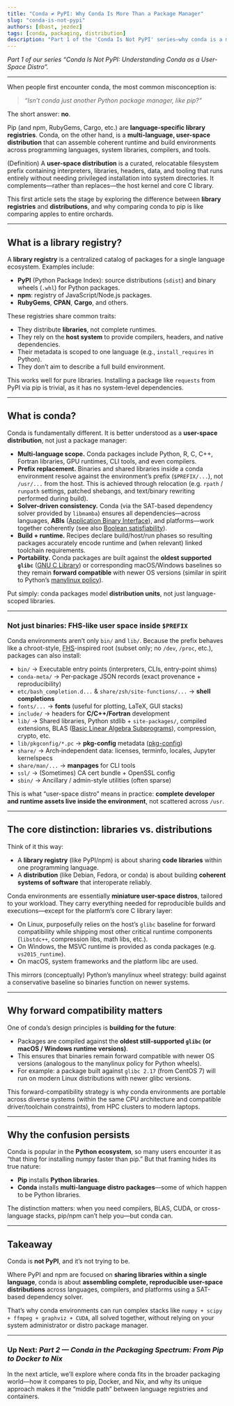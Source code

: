 ```yaml
---
title: "Conda ≠ PyPI: Why Conda Is More Than a Package Manager"
slug: "conda-is-not-pypi"
authors: [dbast, jezdez]
tags: [conda, packaging, distribution]
description: "Part 1 of the 'Conda Is Not PyPI' series—why conda is a multi-language user-space distribution, not just a Python package manager."
---
```


*Part 1 of our series “Conda Is Not PyPI: Understanding Conda as a User-Space Distro”.*

<!-- truncate -->

---

When people first encounter conda, the most common misconception is:

> *“Isn’t conda just another Python package manager, like pip?”*

The short answer: **no**.

Pip (and npm, RubyGems, Cargo, etc.) are **language-specific library registries**. Conda, on the other hand, is a **multi-language, user-space distribution** that can assemble coherent runtime and build environments across programming languages, system libraries, compilers, and tools.

(Definition) A **user-space distribution** is a curated, relocatable filesystem prefix containing interpreters, libraries, headers, data, and tooling that runs entirely without needing privileged installation into system directories. It complements—rather than replaces—the host kernel and core C library.

This first article sets the stage by exploring the difference between **library registries** and **distributions**, and why comparing conda to pip is like comparing apples to entire orchards.

---

## What is a library registry?

A **library registry** is a centralized catalog of packages for a single language ecosystem. Examples include:

- **PyPI** (Python Package Index): source distributions (`sdist`) and binary wheels (`.whl`) for Python packages.
- **npm**: registry of JavaScript/Node.js packages.
- **RubyGems**, **CPAN**, **Cargo**, and others.

These registries share common traits:

- They distribute **libraries**, not complete runtimes.
- They rely on the **host system** to provide compilers, headers, and native dependencies.
- Their metadata is scoped to one language (e.g., `install_requires` in Python).
- They don’t aim to describe a full build environment.

This works well for pure libraries. Installing a package like `requests` from PyPI via pip is trivial, as it has no system-level dependencies.

---

## What is conda?

Conda is fundamentally different. It is better understood as a **user-space distribution**, not just a package manager:

- **Multi-language scope.** Conda packages include Python, R, C, C++, Fortran libraries, GPU runtimes, CLI tools, and even compilers.
- **Prefix replacement.** Binaries and shared libraries inside a conda environment resolve against the environment’s prefix (`$PREFIX/...`), not `/usr/...` from the host. This is achieved through relocation (e.g. `rpath` / `runpath` settings, patched shebangs, and text/binary rewriting performed during build).
- **Solver-driven consistency.** Conda (via the SAT-based dependency solver provided by `libmamba`) ensures all dependencies—across languages, **ABIs** ([Application Binary Interface](https://en.wikipedia.org/wiki/Application_binary_interface)), and platforms—work together coherently (see also [Boolean satisfiability](https://en.wikipedia.org/wiki/Boolean_satisfiability_problem)).
- **Build + runtime.** Recipes declare build/host/run phases so resulting packages accurately encode runtime and (when relevant) linked toolchain requirements.
- **Portability.** Conda packages are built against the **oldest supported `glibc`** ([GNU C Library](https://www.gnu.org/software/libc/)) or corresponding macOS/Windows baselines so they remain **forward compatible** with newer OS versions (similar in spirit to Python’s [manylinux policy](https://packaging.python.org/en/latest/specifications/platform-compatibility-tags/#manylinux)).

Put simply: conda packages model **distribution units**, not just language-scoped libraries.

---

### Not just binaries: FHS-like user space inside `$PREFIX`

Conda environments aren’t only `bin/` and `lib/`. Because the prefix behaves like a chroot-style, [FHS](https://en.wikipedia.org/wiki/Filesystem_Hierarchy_Standard)-inspired root (subset only; no `/dev`, `/proc`, etc.), packages can also install:

- `bin/` → Executable entry points (interpreters, CLIs, entry-point shims)
- `conda-meta/` → Per‑package JSON records (exact provenance + reproducibility)
- `etc/bash_completion.d...` & `share/zsh/site-functions/...` → **shell completions**
- `fonts/...` → **fonts** (useful for plotting, LaTeX, GUI stacks)
- `include/` → headers for **C/C++/Fortran** development
- `lib/` → Shared libraries, Python stdlib + `site-packages/`, compiled extensions, BLAS ([Basic Linear Algebra Subprograms](https://en.wikipedia.org/wiki/Basic_Linear_Algebra_Subprograms)), compression, crypto, etc.
- `lib/pkgconfig/*.pc` → **pkg-config** metadata ([pkg-config](https://en.wikipedia.org/wiki/Pkg-config))
- `share/` → Arch‑independent data: licenses, terminfo, locales, Jupyter kernelspecs
- `share/man/...` → **manpages** for CLI tools
- `ssl/` → (Sometimes) CA cert bundle + OpenSSL config
- `sbin/` → Ancillary / admin-style utilities (often sparse)

This is what “user-space distro” means in practice: **complete developer and runtime assets live inside the environment**, not scattered across `/usr`.

---

## The core distinction: libraries vs. distributions

Think of it this way:

- A **library registry** (like PyPI/npm) is about sharing **code libraries** within one programming language.
- A **distribution** (like Debian, Fedora, or conda) is about building **coherent systems of software** that interoperate reliably.

Conda environments are essentially **miniature user-space distros**, tailored to your workload. They carry everything needed for reproducible builds and executions—except for the platform’s core C library layer:

- On Linux, purposefully relies on the host’s `glibc` baseline for forward compatibility while shipping most other critical runtime components (`libstdc++`, compression libs, math libs, etc.).
- On Windows, the MSVC runtime is provided as conda packages (e.g. `vs2015_runtime`).
- On macOS, system frameworks and the platform libc are used.

This mirrors (conceptually) Python’s manylinux wheel strategy: build against a conservative baseline so binaries function on newer systems.

---

## Why forward compatibility matters

One of conda’s design principles is **building for the future**:

- Packages are compiled against the **oldest still-supported `glibc` (or macOS / Windows runtime versions)**.
- This ensures that binaries remain forward compatible with newer OS versions (analogous to the manylinux policy for Python wheels).
- For example: a package built against `glibc 2.17` (from CentOS 7) will run on modern Linux distributions with newer glibc versions.

This forward-compatibility strategy is why conda environments are portable across diverse systems (within the same CPU architecture and compatible driver/toolchain constraints), from HPC clusters to modern laptops.

---

## Why the confusion persists

Conda is popular in the **Python ecosystem**, so many users encounter it as “that thing for installing numpy faster than pip.” But that framing hides its true nature:

- **Pip** installs **Python libraries**.
- **Conda** installs **multi-language distro packages**—some of which happen to be Python libraries.

The distinction matters: when you need compilers, BLAS, CUDA, or cross-language stacks, pip/npm can’t help you—but conda can.

---

## Takeaway

Conda is **not PyPI**, and it’s not trying to be.

Where PyPI and npm are focused on **sharing libraries within a single language**, conda is about **assembling complete, reproducible user-space distributions** across languages, compilers, and platforms using a SAT-based dependency solver.

That’s why conda environments can run complex stacks like `numpy + scipy + ffmpeg + graphviz + CUDA`, all solved together, without relying on your system administrator or distro package manager.

---

### Up Next: *Part 2 — Conda in the Packaging Spectrum: From Pip to Docker to Nix*

In the next article, we’ll explore where conda fits in the broader packaging world—how it compares to pip, Docker, and Nix, and why its unique approach makes it the “middle path” between language registries and containers.
